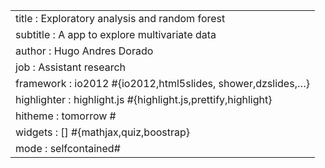 ---
title       : Exploratory analysis and random forest
subtitle    : A app to explore multivariate data
author      : Hugo Andres Dorado
job         : Assistant research
framework   : io2012       #{io2012,html5slides, shower,dzslides,...}
highlighter : highlight.js #{highlight.js,prettify,highlight}
hitheme     : tomorrow     #
widgets     : []           #{mathjax,quiz,boostrap}   
mode        : selfcontained#
---